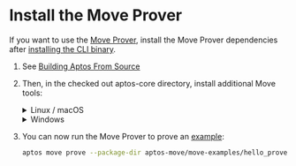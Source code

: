 
# Install the Move Prover

If you want to use the [Move Prover](../../smart-contracts/learn-move/prover.mdx), install the Move Prover dependencies after [installing the CLI binary](.).

1. See [Building Aptos From Source](../../../network/nodes/building-from-source.mdx)

2. Then, in the checked out aptos-core directory, install additional Move tools:
   <details>
   <summary>Linux / macOS</summary>

   1. Open a Terminal session.
   2. Run the dev setup script to prepare your environment: `./scripts/dev_setup.sh -yp`
   3. Update your current shell environment: `source ~/.profile`

   <Callout type="info" emoji="ℹ️">
   `dev_setup.sh -p` updates your `~./profile` with environment variables to support the installed Move Prover tools. You may need to set `.bash_profile` or `.zprofile` or other setup files for your shell.
   </Callout>

   </details>
   <details>
   <summary>Windows</summary>

   1. Open a PowerShell terminal as an administrator.
   2. Run the dev setup script to prepare your environment: `PowerShell -ExecutionPolicy Bypass -File ./scripts/windows_dev_setup.ps1 -y`

   </details>

3. You can now run the Move Prover to prove an [example](https://github.com/aptos-labs/aptos-core/tree/main/aptos-move/move-examples/hello_prover):
   ```bash filename="Terminal"
   aptos move prove --package-dir aptos-move/move-examples/hello_prover/
   ```
